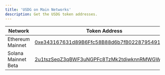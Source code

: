 ```yaml
---
title: 'USDG on Main Networks'
description: Get the USDG token addresses.
---
```


[usdg-ethereum-mainnet-address]: https://etherscan.io/address/0xe343167631d89B6Ffc58B88d6b7fB0228795491D
[usdg-solana-mainnet-address]: https://solscan.io/token/2u1tszSeqZ3qBWF3uNGPFc8TzMk2tdiwknnRMWGWjGWH

<MainnetWarning />

| Network | Token Address |
| --- | --- |
| Ethereum Mainnet | [0xe343167631d89B6Ffc58B88d6b7fB0228795491D][usdg-ethereum-mainnet-address] |
| Solana Mainnet Beta | [2u1tszSeqZ3qBWF3uNGPFc8TzMk2tdiwknnRMWGWjGWH][usdg-solana-mainnet-address] |
